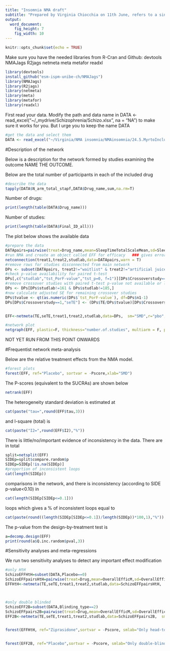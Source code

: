 ```yaml
---
title: "Insomnia NMA draft"
subtitle: "Prepared by Virginia Chiocchia on 11th June, refers to a single outcome analysis in a frequentist setting"
output: 
  word_document: 
    fig_height: 7
    fig_width: 10
---
```


```r
knitr::opts_chunk$set(echo = TRUE)
```
Make sure you have the needed libraries from R-Cran and Github:
devtools
NMAJags
R2jags
netmeta
meta
metafor
readxl


```r
library(devtools)
install_github("esm-ispm-unibe-ch/NMAJags")
library(NMAJags)
library(R2jags)
library(netmeta)
library(meta)
library(metafor)
library(readxl)
```

First read your data. Modify the path and data name in 
DATA <- read_excel("~/_mydrive/Schizophrenia/Schizo.xlsx", na = "NA")
to make sure it works for you. But I urge you to keep the name DATA

```r
#get the data and select them
DATA <- read_excel("~/Virginia/NMA insomnia/NMAinsomnia/24.5.MyrtoIncludedAllOutcomesClean.xlsx", na = "NA")


```

#Description of the network

Below is a description for the network formed by studies examining the outcome NAME THE OUTCOME. 

Below are the total number of participants in each of the included drug
```r
#describe the data
tapply(DATA$N_arm_total_stapf,DATA$Drug_name,sum,na.rm=T)

```
Number of drugs:
```r
print(length(table(DATA$Drug_name)))
```
Number of studies:
```r
print(length(table(DATA$Final_ID_all)))
```


The plot below shows the available data
```r
#prepare the data
DATApairs=pairwise(treat=Drug_name,mean=SleepTimeTotalScaleMean,sd=SleepTimeTotalScaleSD,n=SleepTimeTotalScaleParticipants, data=DATA, studlab = Final_ID_all, sm= "SMD")
#run NMA and create an object called EFF for efficacy   ### gives error because consists of 5 separate sub-networks so run netconnection first
netconnection(treat1,treat2,studlab,data=DATApairs,warn = T)
#remove rows for studies disconnected from main network
DPs <- subset(DATApairs, treat2!="waitlist" & treat2!="artificial juice" & treat2!="sleep hygiene" & treat2!="oxazepam")
#check p-value availability for paired t-test
DPs[,c("studlab","tst_PorF-value","tst_p=0, f=1")][DPs$Crossoverstudy==1,]
#remove crossover studies with paired t-test p-value not available or less than
DPs <- DPs[DPs$studlab!=161 & DPs$studlab!=185,]
#now calculate adjusted SE for remaining crossover studies
DPs$tvalue <- qt(as.numeric(DPs$`tst_PorF-value`), df=DPs$n1-1)
DPs[DPs$Crossoverstudy==1,"seTE"] <- (DPs$TE/DPs$tvalue)[DPs$Crossoverstudy==1]


EFF<-netmeta(TE,seTE,treat1,treat2,studlab,data=DPs,  sm="SMD",r="pbo",comb.fixed =F, comb.random = T)

```



```r

#network plot
netgraph(EFF, plastic=F, thickness="number.of.studies", multiarm = F, points=T, col=1)
```







################################ NOT YET RUN FROM THIS POINT ONWARDS ############################################

#Frequentist network meta-analysis 

Below are the relative treatment effects from the NMA model. 

```r

#forest plots
forest(EFF, ref="Placebo", sortvar = -Pscore,xlab="SMD")
```


The P-scores (equivalent to the SUCRAs) are shown below
```r
netrank(EFF)
```

The heterogeneity standard deviation is estimated at
```r
cat(paste("tau=",round(EFF$tau,3)))
```
and I-square (total) is 
```r
cat(paste("I2=",round(EFF$I2),"%"))
```

There is little/no/important evidence of inconsistency in the data. There are in total

```r
split=netsplit(EFF) 
SIDEp=split$compare.random$p
SIDEp=SIDEp[!is.na(SIDEp)]
#proportion of inconsistent loops
cat(length(SIDEp))
```

comparisons in the network, and there is inconsistency (according to SIDE p-value<0.10) in

```r
cat(length(SIDEp[SIDEp<=0.1]))
```
loops which gives a % of inconsistent loops equal to
```r
cat(paste(round((length(SIDEp[SIDEp<=0.1])/length(SIDEp))*100,1),"%"))
```



The p-value from the design-by-treatment test is

```r
a=decomp.design(EFF)
print(round(a$Q.inc.random$pval,3))
```
#Sensitivity analyses and meta-regressions

We run two sensitivity analyses to detect any important effect modification
```r

#only HtH
SchizoEFFHtH=subset(DATA,Placebo==0)
SchizoEFFpairsHtH=pairwise(treat=Drug,mean=OverallEfficM,sd=OverallEfficSD,n=OverallEfficN, data=SchizoEFFHtH, studlab = Study_No, sm= "SMD")
EFFHtH<-netmeta(TE,seTE,treat1,treat2,studlab,data=SchizoEFFpairsHtH,  sm="SMD",comb.fixed =F, comb.random = T, tol.multiarm=T)



#only double blinded
SchizoEFF2B=subset(DATA,Blinding_type==2)
SchizoEFFpairs2B=pairwise(treat=Drug,mean=OverallEfficM,sd=OverallEfficSD,n=OverallEfficN, data=SchizoEFF2B, studlab = Study_No, sm= "SMD")
EFF2B<-netmeta(TE,seTE,treat1,treat2,studlab,data=SchizoEFFpairs2B,  sm="SMD",ref="Placebo",comb.fixed =F, comb.random = T, tol.multiarm=T)



```

```r

forest(EFFHtH, ref="Ziprasidone",sortvar = -Pscore, smlab="Only head-to-head studies", fontsize=10)


forest(EFF2B, ref="Placebo",sortvar = -Pscore, smlab="Only double-blinded studies", fontsize=10)


```


